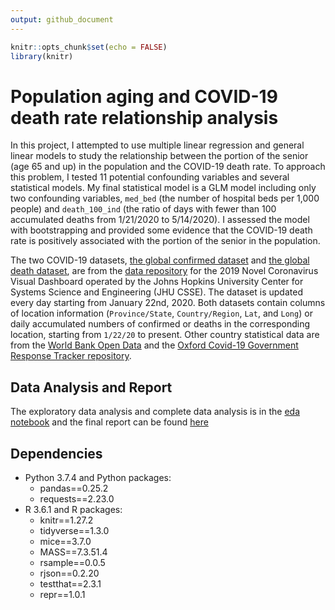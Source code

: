 ```yaml
---
output: github_document
---
```



```r
knitr::opts_chunk$set(echo = FALSE)
library(knitr)
```

# Population aging and COVID-19 death rate relationship analysis


In this project, I attempted to use multiple linear regression and general linear models to study the relationship between the portion of the senior (age 65 and up) in the population and the COVID-19 death rate. To approach this problem, I tested 11 potential confounding variables and several statistical models. My final statistical model is a GLM model including only two confounding variables, `med_bed` (the number of hospital beds per 1,000 people) and `death_100_ind` (the ratio of days with fewer than 100 accumulated deaths from 1/21/2020 to 5/14/2020). I assessed the model with bootstrapping and provided some evidence that the COVID-19 death rate is positively associated with the portion of the senior in the population.

The two COVID-19 datasets, [the global confirmed dataset](https://github.com/CSSEGISandData/COVID-19/blob/master/csse_covid_19_data/csse_covid_19_time_series/time_series_covid19_confirmed_global.csv) and [the global death dataset](https://github.com/CSSEGISandData/COVID-19/blob/master/csse_covid_19_data/csse_covid_19_time_series/time_series_covid19_deaths_global.csv), are from the [data repository](https://github.com/CSSEGISandData/COVID-19) for the 2019 Novel Coronavirus Visual Dashboard operated by the Johns Hopkins University Center for Systems Science and Engineering (JHU CSSE). The dataset is updated every day starting from January 22nd, 2020. Both datasets contain columns of location information (`Province/State`, `Country/Region`, `Lat`, and `Long`) or daily accumulated numbers of confirmed or deaths in the corresponding location, starting from `1/22/20` to present. Other country statistical data are from the [World Bank Open Data](https://data.worldbank.org/) and the [Oxford Covid-19 Government Response Tracker repository](https://github.com/OxCGRT/covid-policy-tracker/).

## Data Analysis and Report

The exploratory data analysis and complete data analysis is in the [eda notebook](https://github.com/flizhou/age_effects_on_COVID-19/blob/master/scripts/eda.ipynb) and the final report can be found [here](https://htmlpreview.github.io/?https://github.com/flizhou/age_effects_on_COVID-19/blob/master/doc/report.html)


## Dependencies

- Python 3.7.4 and Python packages:
    + pandas==0.25.2
    + requests==2.23.0

    
- R 3.6.1 and R packages:
    + knitr==1.27.2 
    + tidyverse==1.3.0 
    + mice==3.7.0   
    + MASS==7.3.51.4
    + rsample==0.0.5
    + rjson==0.2.20
    + testthat==2.3.1
    + repr==1.0.1

